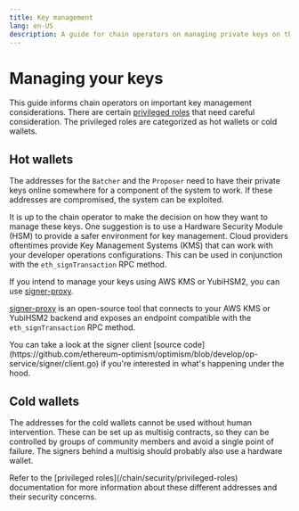 ```yaml
---
title: Key management
lang: en-US
description: A guide for chain operators on managing private keys on their chain, covering hot and cold wallets, and the use of an HSM.
---
```



# Managing your keys

This guide informs chain operators on important key management considerations. 
There are certain [privileged roles](/chain/security/privileged-roles) that 
need careful consideration. The privileged roles are categorized as hot wallets
or cold wallets.

## Hot wallets

The addresses for the `Batcher` and the `Proposer` need to have their private 
keys online somewhere for a component of the system to work. If these addresses
are compromised, the system can be exploited.

It is up to the chain operator to make the decision on how they want to manage
these keys. One suggestion is to use a Hardware Security Module (HSM) to provide
a safer environment for key management. Cloud providers oftentimes provide 
Key Management Systems (KMS) that can work with your developer operations 
configurations. This can be used in conjunction with the `eth_signTransaction`
RPC method.

If you intend to manage your keys using AWS KMS or YubiHSM2, you can use [signer-proxy](https://github.com/upnodedev/signer-proxy).

[signer-proxy](https://github.com/upnodedev/signer-proxy) is an open-source tool that connects to your AWS KMS or YubiHSM2 backend and exposes an endpoint compatible with the `eth_signTransaction` RPC method.

<Callout type="info">
  You can take a look at the signer client [source code](https://github.com/ethereum-optimism/optimism/blob/develop/op-service/signer/client.go)
  if you're interested in what's happening under the hood.
</Callout>

## Cold wallets 

The addresses for the cold wallets cannot be used without human intervention. 
These can be set up as multisig contracts, so they can be controlled by groups 
of community members and avoid a single point of failure. The signers behind a
multisig should probably also use a hardware wallet. 

<Callout type="info">
  Refer to the [privileged roles](/chain/security/privileged-roles) documentation
  for more information about these different addresses and their security concerns.
</Callout>
